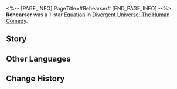 <%-- [PAGE_INFO]
PageTitle=#Rehearser#
[END_PAGE_INFO] --%>
{{Removed|Equation}}
{{Equation Infobox
|period   = The Human Comedy
|rarity   = 1
|path1    = The Hunt*3
|path2    = Erudition*2
|effect   = Increases CRIT DMG by {{Color|h|8%}} for each stack of {{Extra Effect|Critical Boost|60000004}}. When a character uses their Ultimate, inherits this max stack number and receives {{Color|h|2}} stack(s) of {{Extra Effect|Critical Boost|60000004}}.
|mentions = 
}}
'''Rehearser''' was a 1-star [[Divergent Universe: The Human Comedy/Equations|Equation]] in [[Divergent Universe: The Human Comedy]].

==Story==
{{Description|An outstanding hunter never makes the first move. They direct their prey and wait patiently for the prey to fall into their trap. You fire a shot into the empty distance before you and begin your ten-second countdown.<br /><br />Two hours ago, he decided to take public transport to the debate venue instead of a floating ship, because of an Intellitron diviner's prediction. One hour ago, a routine inspection of the capsule pipeline led to a half-an-hour delay which caused him to grow extremely anxious and rushed to the venue himself, regardless of manners and presentation. Two minutes ago, his opponent's unyielding demeanor caused him to grow extremely unsettled and he ventured outside to take some fresh air, as he always does in these situations. However, he came outside to an unfortunate encounter with his political rival. He was able to be cordial and exchange fake pleasantries for about seven to nine minutes. Then, in nine seconds, the bullet would meet him in its trajectory.}}
<!--
==Gameplay Notes==
* 
-->
==Other Languages==
{{Other Languages
|en   = Rehearser
|zhs  = 预演家
|zht  = 預演家
|ja   = リハーサル{{Rubi|家|か}}
|ko   = 리허설가
|es   = Ensayador
|fr   = Récidiviste
|ru   = Репетитор
|th   = ผู้ซักซ้อมเตรียมการ
|vi   = Người Diễn Tập
|de   = Probender
|id   = Rehearser
|pt   = Ensaiador
}}

==Change History==
{{Change History|2.5}}
